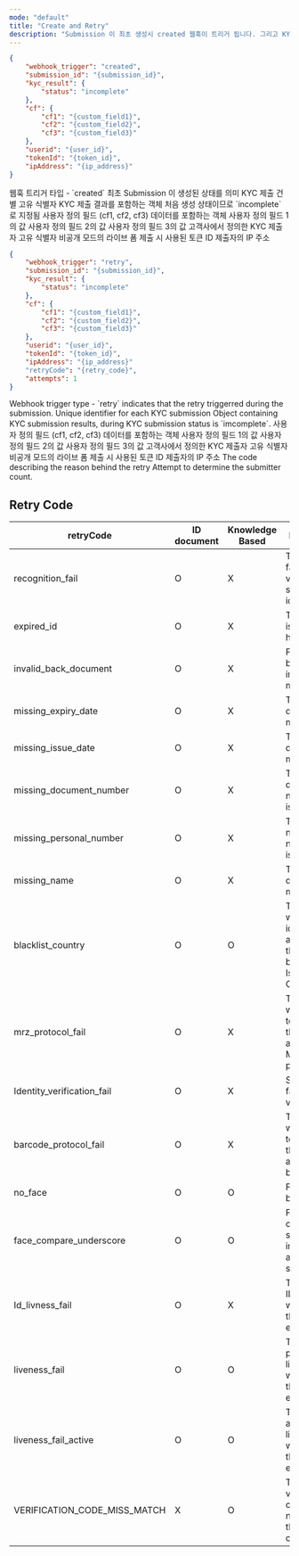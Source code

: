 ```yaml
---
mode: "default"
title: "Create and Retry"
description: "Submission 이 최초 생성시 created 웹훅이 트리거 됩니다. 그리고 KYC 프로세스 상 retry 가 발생 시에는 retry 웹훅이 발생됩니다."
---
```


```json create-response.json
{
    "webhook_trigger": "created",
    "submission_id": "{submission_id}",
    "kyc_result": {
        "status": "incomplete"
    },
    "cf": {
        "cf1": "{custom_field1}",
        "cf2": "{custom_field2}",
        "cf3": "{custom_field3}"
    },
    "userid": "{user_id}",
    "tokenId": "{token_id}",
    "ipAddress": "{ip_address}"
}
```

<ResponseField name="webhook_trigger" type="string">
  웹훅 트리거 타입 - `created` 최초 Submission 이 생성된 상태를 의미
</ResponseField>

<ResponseField name="submission_id" type="string">
  KYC 제출 건별 고유 식별자
</ResponseField>

<ResponseField name="kyc_result" type="object">
  KYC 제출 결과를 포함하는 객체

  <Expandable title="properties">
    <ResponseField name="status" type="string">
      처음 생성 상태이므로 `incomplete` 로 지정됨
    </ResponseField>
  </Expandable>
</ResponseField>

<ResponseField name="cf" type="object">
  사용자 정의 필드 (cf1, cf2, cf3) 데이터를 포함하는 객체

  <Expandable title="properties">
    <ResponseField name="cf1" type="string">
      사용자 정의 필드 1의 값
    </ResponseField>
    <ResponseField name="cf2" type="string">
      사용자 정의 필드 2의 값
    </ResponseField>
    <ResponseField name="cf3" type="string">
      사용자 정의 필드 3의 값
    </ResponseField>
  </Expandable>
</ResponseField>

<ResponseField name="userid" type="string">
  고객사에서 정의한 KYC 제출자 고유 식별자
</ResponseField>

<ResponseField name="tokenId" type="string">
  비공개 모드의 라이브 폼 제출 시 사용된 토큰 ID
</ResponseField>

<ResponseField name="ipAddress" type="string">
  제출자의 IP 주소
</ResponseField>

```json retry-response.json
{
    "webhook_trigger": "retry",
    "submission_id": "{submission_id}",
    "kyc_result": {
        "status": "incomplete"
    },
    "cf": {
        "cf1": "{custom_field1}",
        "cf2": "{custom_field2}",
        "cf3": "{custom_field3}"
    },
    "userid": "{user_id}",
    "tokenId": "{token_id}",
    "ipAddress": "{ip_address}"
    "retryCode": "{retry_code}",
    "attempts": 1
}
```

<ResponseField name="webhook_trigger" type="string">
  Webhook trigger type - `retry` indicates that the retry triggerred during the submission.
</ResponseField>

<ResponseField name="submission_id" type="string">
  Unique identifier for each KYC submission
</ResponseField>

<ResponseField name="kyc_result" type="object">
  Object containing KYC submission results, during KYC submission status is `imcomplete`.
</ResponseField>

<ResponseField name="cf" type="object">
  사용자 정의 필드 (cf1, cf2, cf3) 데이터를 포함하는 객체

  <Expandable title="properties">
    <ResponseField name="cf1" type="string">
      사용자 정의 필드 1의 값
    </ResponseField>
    <ResponseField name="cf2" type="string">
      사용자 정의 필드 2의 값
    </ResponseField>
    <ResponseField name="cf3" type="string">
      사용자 정의 필드 3의 값
    </ResponseField>
  </Expandable>
</ResponseField>

<ResponseField name="userid" type="string">
  고객사에서 정의한 KYC 제출자 고유 식별자
</ResponseField>

<ResponseField name="tokenId" type="string">
  비공개 모드의 라이브 폼 제출 시 사용된 토큰 ID
</ResponseField>

<ResponseField name="ipAddress" type="string">
  제출자의 IP 주소
</ResponseField>

<ResponseField name="retryCode" type="string">
  The code describing the reason behind the retry
</ResponseField>

<ResponseField name="attempts" type="int">
  Attempt to determine the submitter count.
</ResponseField>

## Retry Code

| retryCode                    | ID document | Knowledge Based | Description                                                                       |
| ---------------------------- | ----------- | --------------- | --------------------------------------------------------------------------------- |
| recognition_fail             | O           | X               | The system failed to verify the submitter’s identification.                       |
| expired_id                   | O           | X               | The ID card is dated and has expired.                                             |
| invalid_back_document        | O           | X               | Front and back side image mismatch.                                               |
| missing_expiry_date          | O           | X               | The expiry date data is missing.                                                  |
| missing_issue_date           | O           | X               | The issue date  data is missing.                                                  |
| missing_document_number      | O           | X               | The document number data is missing.                                              |
| missing_personal_number      | O           | X               | The personal number(ID number) data is missing.                                   |
| missing_name                 | O           | X               | The name data is missing.                                                         |
| blacklist_country            | O           | O               | The country was identified as a blacklist by the system based on Issuing Country. |
| mrz_protocol_fail            | O           | X               | The system was unable to retrieve the appropriate MRZ protocol.                   |
| Identity_verification_fail   | O           | X               | System failure to verify ID.                                                      |
| barcode_protocol_fail        | O           | X               | The system was unable to retrieve the appropriate barcode.                        |
| no_face                      | O           | O               | Face cannot be identified                                                         |
| face_compare_underscore      | O           | O               | Face compare scores were incapable of attaining a standard.                       |
| Id_livness_fail              | O           | X               | The score for ID liveliness was less than what is expected.                       |
| liveness_fail                | O           | O               | The score for passive liveliness was less than what is expected.                  |
| liveness_fail_active         | O           | O               | The score for active liveliness was less than what is expected.                   |
| VERIFICATION_CODE_MISS_MATCH | X           | O               | The verification code does not match the inputted code.                           |